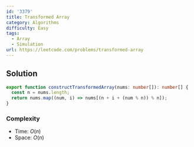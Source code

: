 ```yaml
---
id: '3379'
title: Transformed Array
category: Algorithms
difficulty: Easy
tags:
  - Array
  - Simulation
url: https://leetcode.com/problems/transformed-array
---
```


## Solution

```typescript filename="solution.ts" copy
export function constructTransformedArray(nums: number[]): number[] {
  const n = nums.length;
  return nums.map((num, i) => nums[(n + i + (num % n)) % n]);
}
```

### Complexity

- Time: $O(n)$
- Space: $O(n)$
